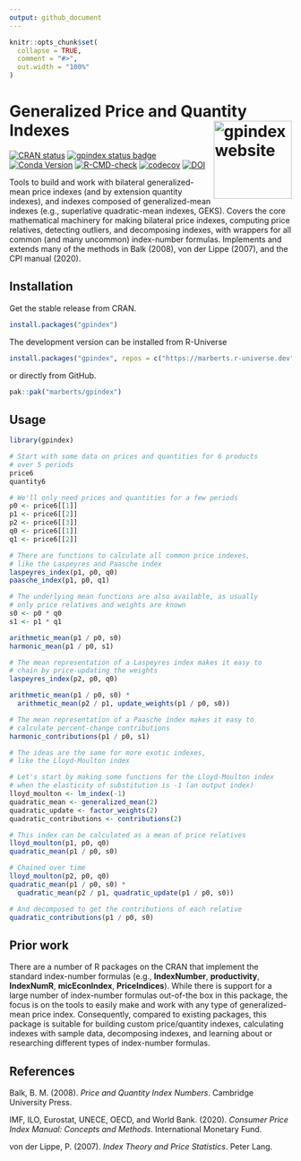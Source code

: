 ```yaml
---
output: github_document
---
```


<!-- README.md is generated from README.Rmd. Please edit that file. -->

```r
knitr::opts_chunk$set(
  collapse = TRUE,
  comment = "#>",
  out.width = "100%"
)
```

# Generalized Price and Quantity Indexes <a href="https://marberts.github.io/gpindex/"><img src="man/figures/logo.png" align="right" height="139" alt="gpindex website" /></a>

<!-- badges: start -->
[![CRAN status](https://www.r-pkg.org/badges/version/gpindex)](https://cran.r-project.org/package=gpindex)
[![gpindex status badge](https://marberts.r-universe.dev/badges/gpindex)](https://marberts.r-universe.dev/gpindex)
[![Conda Version](https://img.shields.io/conda/vn/conda-forge/r-gpindex.svg)](https://anaconda.org/conda-forge/r-gpindex)
[![R-CMD-check](https://github.com/marberts/gpindex/workflows/R-CMD-check/badge.svg)](https://github.com/marberts/gpindex/actions)
[![codecov](https://codecov.io/gh/marberts/gpindex/graph/badge.svg?token=TL7V9QO0BH)](https://app.codecov.io/gh/marberts/gpindex)
[![DOI](https://zenodo.org/badge/261861375.svg)](https://zenodo.org/doi/10.5281/zenodo.10097742)
<!-- badges: end -->

Tools to build and work with bilateral generalized-mean price indexes (and by extension quantity indexes), and indexes composed of generalized-mean indexes (e.g., superlative quadratic-mean indexes, GEKS). Covers the core mathematical machinery for making bilateral price indexes, computing price relatives, detecting outliers, and decomposing indexes, with wrappers for all common (and many uncommon) index-number formulas. Implements and extends many of the methods in Balk (2008), von der Lippe (2007), and the CPI manual (2020).

## Installation

Get the stable release from CRAN.

```r
install.packages("gpindex")
```

The development version can be installed from R-Universe

```r
install.packages("gpindex", repos = c("https://marberts.r-universe.dev", "https://cloud.r-project.org"))
```

or directly from GitHub.

```r
pak::pak("marberts/gpindex")
```

## Usage

```r
library(gpindex)

# Start with some data on prices and quantities for 6 products
# over 5 periods
price6
quantity6

# We'll only need prices and quantities for a few periods
p0 <- price6[[1]]
p1 <- price6[[2]]
p2 <- price6[[3]]
q0 <- price6[[1]]
q1 <- price6[[2]]

# There are functions to calculate all common price indexes,
# like the Laspeyres and Paasche index
laspeyres_index(p1, p0, q0)
paasche_index(p1, p0, q1)

# The underlying mean functions are also available, as usually
# only price relatives and weights are known
s0 <- p0 * q0
s1 <- p1 * q1

arithmetic_mean(p1 / p0, s0)
harmonic_mean(p1 / p0, s1)

# The mean representation of a Laspeyres index makes it easy to
# chain by price-updating the weights
laspeyres_index(p2, p0, q0)

arithmetic_mean(p1 / p0, s0) *
  arithmetic_mean(p2 / p1, update_weights(p1 / p0, s0))

# The mean representation of a Paasche index makes it easy to
# calculate percent-change contributions
harmonic_contributions(p1 / p0, s1)

# The ideas are the same for more exotic indexes,
# like the Lloyd-Moulton index

# Let's start by making some functions for the Lloyd-Moulton index
# when the elasticity of substitution is -1 (an output index)
lloyd_moulton <- lm_index(-1)
quadratic_mean <- generalized_mean(2)
quadratic_update <- factor_weights(2)
quadratic_contributions <- contributions(2)

# This index can be calculated as a mean of price relatives
lloyd_moulton(p1, p0, q0)
quadratic_mean(p1 / p0, s0)

# Chained over time
lloyd_moulton(p2, p0, q0)
quadratic_mean(p1 / p0, s0) *
  quadratic_mean(p2 / p1, quadratic_update(p1 / p0, s0))

# And decomposed to get the contributions of each relative
quadratic_contributions(p1 / p0, s0)
```

## Prior work

There are a number of R packages on the CRAN that implement the standard index-number formulas (e.g., **IndexNumber**, **productivity**, **IndexNumR**, **micEconIndex**, **PriceIndices**). While there is support for a large number of index-number formulas out-of-the box in this package, the focus is on the tools to easily make and work with any type of generalized-mean price index. Consequently, compared to existing packages, this package is suitable for building custom price/quantity indexes, calculating indexes with sample data, decomposing indexes, and learning about or researching different types of index-number formulas.

## References

Balk, B. M. (2008). *Price and Quantity Index Numbers*. Cambridge University Press.

IMF, ILO, Eurostat, UNECE, OECD, and World Bank. (2020). *Consumer Price Index Manual: Concepts and Methods*. International Monetary Fund.

von der Lippe, P. (2007). *Index Theory and Price Statistics*. Peter Lang.
